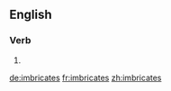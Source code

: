 ==English==

===Verb===
{{head|en}}

# {{en-third-person singular of|imbricate}}

[[de:imbricates]]
[[fr:imbricates]]
[[zh:imbricates]]